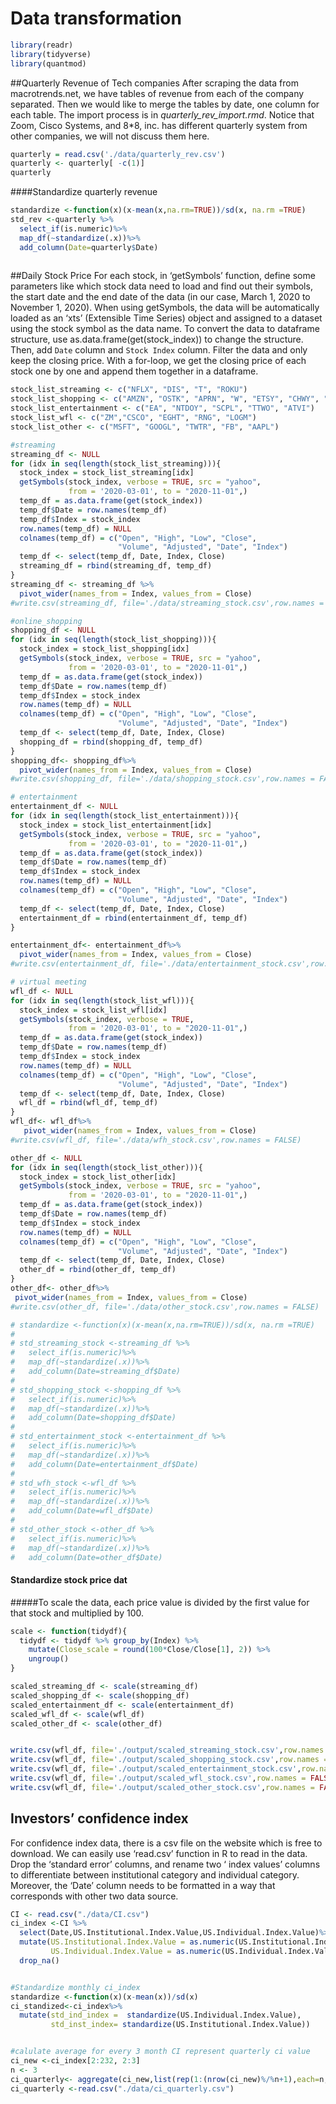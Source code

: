 # Data transformation
```r
library(readr)
library(tidyverse)
library(quantmod)
```

##Quarterly Revenue of Tech companies
\n After scraping the data from macrotrends.net, we have tables of revenue from each of the company separated. Then we would like to merge the tables by date, one column for each table. The import process is in *quarterly_rev_import.rmd*. Notice that Zoom, Cisco Systems, and 8*8, inc. has different quarterly system from other companies, we will not discuss them here.

```r
quarterly = read.csv('./data/quarterly_rev.csv')
quarterly <- quarterly[ -c(1)]
quarterly
```


####Standardize quarterly revenue
```r
standardize <-function(x)(x-mean(x,na.rm=TRUE))/sd(x, na.rm =TRUE)
std_rev <-quarterly %>%
  select_if(is.numeric)%>%
  map_df(~standardize(.x))%>%
  add_column(Date=quarterly$Date)
  

```


##Daily Stock Price 
For each stock, in 'getSymbols' function, define some parameters like which stock data need to load and find out their symbols, the start date and the end date of the data (in our case, March 1, 2020 to November 1, 2020).
\n When using getSymbols, the data will be automatically loaded as an ‘xts’ (Extensible Time Series) object and assigned to a dataset using the stock symbol as the data name. To convert the data to dataframe structure, use as.data.frame(get(stock_index)) to change the structure. Then, add `Date` column and `Stock Index` column. Filter the data and only keep the closing price.
\n With a for-loop, we get the closing price of each stock one by one and append them together in a dataframe. 
```r
stock_list_streaming <- c("NFLX", "DIS", "T", "ROKU")
stock_list_shopping <- c("AMZN", "OSTK", "APRN", "W", "ETSY", "CHWY", "FTCH")
stock_list_entertainment <- c("EA", "NTDOY", "SCPL", "TTWO", "ATVI")
stock_list_wfl <- c("ZM","CSCO", "EGHT", "RNG", "LOGM")
stock_list_other <- c("MSFT", "GOOGL", "TWTR", "FB", "AAPL")
```

```r
#streaming
streaming_df <- NULL
for (idx in seq(length(stock_list_streaming))){
  stock_index = stock_list_streaming[idx]
  getSymbols(stock_index, verbose = TRUE, src = "yahoo", 
             from = '2020-03-01', to = "2020-11-01",)
  temp_df = as.data.frame(get(stock_index))
  temp_df$Date = row.names(temp_df)
  temp_df$Index = stock_index
  row.names(temp_df) = NULL
  colnames(temp_df) = c("Open", "High", "Low", "Close", 
                        "Volume", "Adjusted", "Date", "Index")
  temp_df <- select(temp_df, Date, Index, Close)
  streaming_df = rbind(streaming_df, temp_df)
}
streaming_df <- streaming_df %>%
  pivot_wider(names_from = Index, values_from = Close)
#write.csv(streaming_df, file='./data/streaming_stock.csv',row.names = FALSE)
```

```r
#online_shopping
shopping_df <- NULL
for (idx in seq(length(stock_list_shopping))){
  stock_index = stock_list_shopping[idx]
  getSymbols(stock_index, verbose = TRUE, src = "yahoo", 
             from = '2020-03-01', to = "2020-11-01",)
  temp_df = as.data.frame(get(stock_index))
  temp_df$Date = row.names(temp_df)
  temp_df$Index = stock_index
  row.names(temp_df) = NULL
  colnames(temp_df) = c("Open", "High", "Low", "Close", 
                        "Volume", "Adjusted", "Date", "Index")
  temp_df <- select(temp_df, Date, Index, Close)
  shopping_df = rbind(shopping_df, temp_df)
}
shopping_df<- shopping_df%>%
  pivot_wider(names_from = Index, values_from = Close)
#write.csv(shopping_df, file='./data/shopping_stock.csv',row.names = FALSE)
```

```r
# entertainment
entertainment_df <- NULL
for (idx in seq(length(stock_list_entertainment))){
  stock_index = stock_list_entertainment[idx]
  getSymbols(stock_index, verbose = TRUE, src = "yahoo", 
             from = '2020-03-01', to = "2020-11-01",)
  temp_df = as.data.frame(get(stock_index))
  temp_df$Date = row.names(temp_df)
  temp_df$Index = stock_index
  row.names(temp_df) = NULL
  colnames(temp_df) = c("Open", "High", "Low", "Close", 
                        "Volume", "Adjusted", "Date", "Index")
  temp_df <- select(temp_df, Date, Index, Close)
  entertainment_df = rbind(entertainment_df, temp_df)
}

entertainment_df<- entertainment_df%>%
  pivot_wider(names_from = Index, values_from = Close)
#write.csv(entertainment_df, file='./data/entertainment_stock.csv',row.names = FALSE)
```

```r
# virtual meeting
wfl_df <- NULL
for (idx in seq(length(stock_list_wfl))){
  stock_index = stock_list_wfl[idx]
  getSymbols(stock_index, verbose = TRUE,
             from = '2020-03-01', to = "2020-11-01",)
  temp_df = as.data.frame(get(stock_index))
  temp_df$Date = row.names(temp_df)
  temp_df$Index = stock_index
  row.names(temp_df) = NULL
  colnames(temp_df) = c("Open", "High", "Low", "Close", 
                        "Volume", "Adjusted", "Date", "Index")
  temp_df <- select(temp_df, Date, Index, Close)
  wfl_df = rbind(wfl_df, temp_df)
}
wfl_df<- wfl_df%>%
   pivot_wider(names_from = Index, values_from = Close)
#write.csv(wfl_df, file='./data/wfh_stock.csv',row.names = FALSE)
```

```r
other_df <- NULL
for (idx in seq(length(stock_list_other))){
  stock_index = stock_list_other[idx]
  getSymbols(stock_index, verbose = TRUE, src = "yahoo", 
             from = '2020-03-01', to = "2020-11-01",)
  temp_df = as.data.frame(get(stock_index))
  temp_df$Date = row.names(temp_df)
  temp_df$Index = stock_index
  row.names(temp_df) = NULL
  colnames(temp_df) = c("Open", "High", "Low", "Close", 
                        "Volume", "Adjusted", "Date", "Index")
  temp_df <- select(temp_df, Date, Index, Close)
  other_df = rbind(other_df, temp_df)
}
other_df<- other_df%>%
 pivot_wider(names_from = Index, values_from = Close)
#write.csv(other_df, file='./data/other_stock.csv',row.names = FALSE)
```


```r
# standardize <-function(x)(x-mean(x,na.rm=TRUE))/sd(x, na.rm =TRUE)
# 
# std_streaming_stock <-streaming_df %>%
#   select_if(is.numeric)%>%
#   map_df(~standardize(.x))%>%
#   add_column(Date=streaming_df$Date)
# 
# std_shopping_stock <-shopping_df %>%
#   select_if(is.numeric)%>%
#   map_df(~standardize(.x))%>%
#   add_column(Date=shopping_df$Date)
# 
# std_entertainment_stock <-entertainment_df %>%
#   select_if(is.numeric)%>%
#   map_df(~standardize(.x))%>%
#   add_column(Date=entertainment_df$Date)
# 
# std_wfh_stock <-wfl_df %>%
#   select_if(is.numeric)%>%
#   map_df(~standardize(.x))%>%
#   add_column(Date=wfl_df$Date)
# 
# std_other_stock <-other_df %>%
#   select_if(is.numeric)%>%
#   map_df(~standardize(.x))%>%
#   add_column(Date=other_df$Date)
```


#### Standardize stock price dat
#####To scale the data, each price value is divided by the first value for that stock and multiplied by 100.
```r
scale <- function(tidydf){
  tidydf <- tidydf %>% group_by(Index) %>%
    mutate(Close_scale = round(100*Close/Close[1], 2)) %>%
    ungroup()
}

scaled_streaming_df <- scale(streaming_df)
scaled_shopping_df <- scale(shopping_df)
scaled_entertainment_df <- scale(entertainment_df)
scaled_wfl_df <- scale(wfl_df)
scaled_other_df <- scale(other_df)


write.csv(wfl_df, file='./output/scaled_streaming_stock.csv',row.names = FALSE)
write.csv(wfl_df, file='./output/scaled_shopping_stock.csv',row.names = FALSE)
write.csv(wfl_df, file='./output/scaled_entertainment_stock.csv',row.names = FALSE)
write.csv(wfl_df, file='./output/scaled_wfl_stock.csv',row.names = FALSE)
write.csv(wfl_df, file='./output/scaled_other_stock.csv',row.names = FALSE)
```


## Investors' confidence index
For confidence index data,  there is a csv file on the website which is free to download. We can easily use ‘read.csv’  function in R to read in the data.  Drop the ‘standard error’ columns, and rename two ‘ index values’ columns to differentiate between institutional category and individual category. Moreover, the 'Date' column needs to be formatted in a way that corresponds with other two data source.  

```r
CI <- read.csv("./data/CI.csv")
ci_index <-CI %>%
  select(Date,US.Institutional.Index.Value,US.Individual.Index.Value)%>%
  mutate(US.Institutional.Index.Value = as.numeric(US.Institutional.Index.Value),
         US.Individual.Index.Value = as.numeric(US.Individual.Index.Value))%>%
  drop_na()


#Standardize monthly ci_index
standardize <-function(x)(x-mean(x))/sd(x)
ci_standized<-ci_index%>%
  mutate(std_ind_index =  standardize(US.Individual.Index.Value),
         std_inst_index= standardize(US.Institutional.Index.Value))


#calulate average for every 3 month CI represent quarterly ci value
ci_new <-ci_index[2:232, 2:3]
n <- 3
ci_quarterly<- aggregate(ci_new,list(rep(1:(nrow(ci_new)%/%n+1),each=n,len=nrow(ci_new))),mean)[-1]
ci_quarterly <-read.csv("./data/ci_quarterly.csv")
```